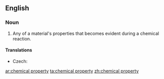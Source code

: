 ==English==
===Noun===
{{wikipedia}}
{{en-noun|head=[[chemical]] [[property]]|chemical properties}}
# {{context|chemistry}} Any of a material's properties that becomes evident during a chemical reaction.

====Translations====
{{trans-top|any of a material's properties that becomes evident during a chemical reaction}}
* Czech: {{t-|cs|chemická vlastnost|f}}
{{trans-mid}}
{{trans-bottom}}

[[ar:chemical property]]
[[ta:chemical property]]
[[zh:chemical property]]